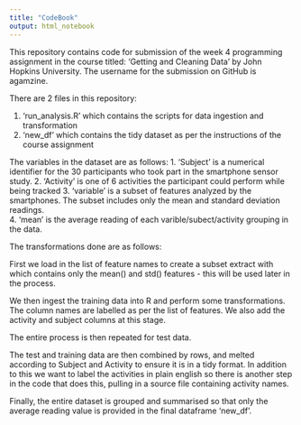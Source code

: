 ---
title: "CodeBook"
output: html_notebook
---

This repository contains code for submission of the week 4 programming assignment in the course titled: 'Getting and Cleaning Data' by John Hopkins University. The username for the submission on GitHub is agamzine.

There are 2 files in this repository:

1. 'run_analysis.R' which contains the scripts for data ingestion and transformation
2. 'new_df' which contains the tidy dataset as per the instructions of the course assignment

The variables in the dataset are as follows:
1. 'Subject' is a numerical identifier for the 30 participants who took part in the smartphone sensor study.
2. 'Activity' is one of 6 activities the participant could perform while being tracked
3. 'variable' is a subset of features analyzed by the smartphones. The subset includes only the mean and standard deviation readings.  
4. 'mean' is the average reading of each varible/subect/activity grouping in the data.

The transformations done are as follows:

First we load in the list of feature names to create a subset extract with which contains only the mean() and std() features - this will be used later in the process.

We then ingest the training data into R and perform some transformations. The column names are labelled as per the list of features. We also add the activity and subject columns at this stage. 

The entire process is then repeated for test data.

The test and training data are then combined by rows, and melted according to Subject and Activity to ensure it is in a tidy format. In addition to this we want to label the activities in plain english so there is another step in the code that does this, pulling in a source file containing activity names.

Finally, the entire dataset is grouped and summarised so that only the average reading value is provided in the final dataframe 'new_df'.


